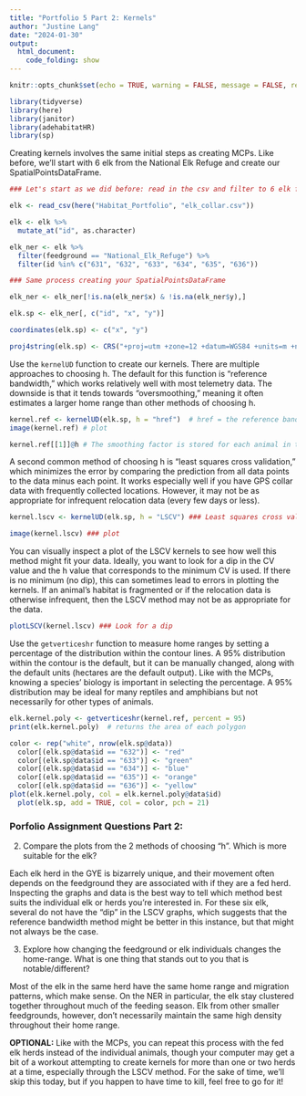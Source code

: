 ```yaml
---
title: "Portfolio 5 Part 2: Kernels"
author: "Justine Lang"
date: "2024-01-30"
output: 
  html_document: 
    code_folding: show
---
```



```r
knitr::opts_chunk$set(echo = TRUE, warning = FALSE, message = FALSE, results = FALSE)

library(tidyverse)
library(here)
library(janitor)
library(adehabitatHR)
library(sp)
```

Creating kernels involves the same initial steps as creating MCPs. Like before, we'll start with 6 elk from the National Elk Refuge and create our SpatialPointsDataFrame. 

```r
### Let's start as we did before: read in the csv and filter to 6 elk from the NER

elk <- read_csv(here("Habitat_Portfolio", "elk_collar.csv"))

elk <- elk %>% 
  mutate_at("id", as.character)

elk_ner <- elk %>% 
  filter(feedground == "National_Elk_Refuge") %>%  
  filter(id %in% c("631", "632", "633", "634", "635", "636")) 
```

```r
### Same process creating your SpatialPointsDataFrame

elk_ner <- elk_ner[!is.na(elk_ner$x) & !is.na(elk_ner$y),]

elk.sp <- elk_ner[, c("id", "x", "y")] 

coordinates(elk.sp) <- c("x", "y")

proj4string(elk.sp) <- CRS("+proj=utm +zone=12 +datum=WGS84 +units=m +no_defs")
```

Use the `kernelUD` function to create our kernels. There are multiple approaches to choosing h. The default for this function is "reference bandwidth," which works relatively well with most telemetry data. The downside is that it tends towards "oversmoothing," meaning it often estimates a larger home range than other methods of choosing h. 

```r
kernel.ref <- kernelUD(elk.sp, h = "href")  # href = the reference bandwidth
image(kernel.ref) # plot
```

```r
kernel.ref[[1]]@h # The smoothing factor is stored for each animal in the "h" slot
```

A second common method of choosing h is "least squares cross validation," which minimizes the error by comparing the prediction from all data points to the data minus each point. It works especially well if you have GPS collar data with frequently collected locations. However, it may not be as appropriate for infrequent relocation data (every few days or less). 

```r
kernel.lscv <- kernelUD(elk.sp, h = "LSCV") ### Least squares cross validation
```

```r
image(kernel.lscv) ### plot
```

You can visually inspect a plot of the LSCV kernels to see how well this method might fit your data. Ideally, you want to look for a dip in the CV value and the h value that corresponds to the minimum CV is used. If there is no minimum (no dip), this can sometimes lead to errors in plotting the kernels. If an animal's habitat is fragmented or if the relocation data is otherwise infrequent, then the LSCV method may not be as appropriate for the data. 

```r
plotLSCV(kernel.lscv) ### Look for a dip
```

Use the `getverticeshr` function to measure home ranges by setting a percentage of the distribution within the contour lines. A 95% distribution within the contour is the default, but it can be manually changed, along with the default units (hectares are the default output). Like with the MCPs, knowing a species' biology is important in selecting the percentage. A 95% distribution may be ideal for many reptiles and amphibians but not necessarily for other types of animals. 

```r
elk.kernel.poly <- getverticeshr(kernel.ref, percent = 95) 
print(elk.kernel.poly)  # returns the area of each polygon
```

```r
color <- rep("white", nrow(elk.sp@data))
  color[(elk.sp@data$id == "632")] <- "red"
  color[(elk.sp@data$id == "633")] <- "green"
  color[(elk.sp@data$id == "634")] <- "blue"
  color[(elk.sp@data$id == "635")] <- "orange"
  color[(elk.sp@data$id == "636")] <- "yellow"
plot(elk.kernel.poly, col = elk.kernel.poly@data$id)
  plot(elk.sp, add = TRUE, col = color, pch = 21)
```

### Porfolio Assignment Questions Part 2:

2. Compare the plots from the 2 methods of choosing "h". Which is more suitable for the elk?

Each elk herd in the GYE is bizarrely unique, and their movement often depends on the feedground they are associated with if they are a fed herd. Inspecting the graphs and data is the best way to tell which method best suits the individual elk or herds you're interested in. For these six elk, several do not have the "dip" in the LSCV graphs, which suggests that the reference bandwidth method might be better in this instance, but that might not always be the case. 

3. Explore how changing the feedground or elk individuals changes the home-range. What is one thing that stands out to you that is notable/different?

Most of the elk in the same herd have the same home range and migration patterns, which make sense. On the NER in particular, the elk stay clustered together throughout much of the feeding season. Elk from other smaller feedgrounds, however, don't necessarily maintain the same high density throughout their home range. 

**OPTIONAL:** Like with the MCPs, you can repeat this process with the fed elk herds instead of the individual animals, though your computer may get a bit of a workout attempting to create kernels for more than one or two herds at a time, especially through the LSCV method. For the sake of time, we'll skip this today, but if you happen to have time to kill, feel free to go for it!





